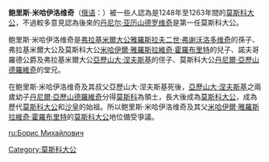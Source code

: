 {{unreferenced|time=2012-2-7}} 
{{Infobox royalty
| name = 鲍里斯·米哈伊洛维奇
| native name = Борис Михайлович
| image = 
| imgw = 
| caption = 
| succession1 = [[莫斯科大公|莫斯科王公]]
| moretext1 = 
| reign1 = 1248年至1263年
| predecessor1 = [[米哈伊爾·雅羅斯拉維奇·霍羅布里特|米哈伊爾·雅羅斯拉維奇·霍羅布里特]]
| successor1 = [[丹尼爾·亞歷山德羅維奇|丹尼爾·亞歷山德羅維奇]]
| succession2 = 
| moretext2 = 
| reign2 = 
| coronation = 
| predecessor2 = 
| successor2 = 
| house = [[留里克王朝|留里克王朝]]<br/>[[弗拉基米爾_-_蘇茲達爾分支|弗拉基米爾 - 蘇茲達爾分支]]
| father = [[米哈伊爾·雅羅斯拉維奇·霍羅布里特|米哈伊爾·雅羅斯拉維奇·霍羅布里特]]
| mother = 不詳
| birth_date = 不詳
| birth_place = 
| death_date = 不詳
| death_place = 
| place of burial = 
|burial_date=
| signature = 
| religion  = [[東正教|東正教]]
}}
'''鲍里斯·米哈伊洛维奇'''（[[俄语|俄语]]：{{Lang|ru|'''Борис Михайлович'''}}）被一些人認為是1248年至1263年間的[[莫斯科大公|莫斯科大公]]，不過較多意見認為後來的[[丹尼尔·亚历山德罗维奇|丹尼尔·亚历山德罗维奇]]是第一任莫斯科大公。

鲍里斯·米哈伊洛维奇是[[弗拉基米爾大公|弗拉基米爾大公]][[雅羅斯拉夫二世·弗谢沃洛多维奇|雅羅斯拉夫二世·弗谢沃洛多维奇]]的孫子、弗拉基米爾大公及莫斯科大公[[米哈伊爾·雅羅斯拉維奇·霍羅布里特|米哈伊爾·雅羅斯拉維奇·霍羅布里特]]的兒子、諾夫哥羅德公爵及弗拉基米爾大公[[亞歷山大·涅夫斯基|亞歷山大·涅夫斯基]]的侄子、莫斯科大公[[丹尼爾·亞歷山德羅維奇|丹尼爾·亞歷山德羅維奇]]的堂兄。

在鲍里斯·米哈伊洛维奇及其叔父亞歷山大·涅夫斯基死後，[[亞歷山大·涅夫斯基|亞歷山大·涅夫斯基]]之兩歲幼子[[丹尼爾·亞歷山德羅維奇|丹尼爾·亞歷山德羅維奇]]分得[[莫斯科|莫斯科]]為領土，長大後成為[[莫斯科大公|莫斯科大公]]，成為歷代[[莫斯科大公|莫斯科大公]]和[[沙皇|沙皇]]的始祖。所以鲍里斯·米哈伊洛维奇及其父[[米哈伊爾·雅羅斯拉維奇·霍羅布里特|米哈伊爾·雅羅斯拉維奇·霍羅布里特]]的[[莫斯科大公|莫斯科大公]]地位備受爭議。


{{S-start}}
{{S-hou|[[留里克王朝|留里克王朝]]||？||？}}
{{s-break}}
{{S-reg|}}
{{s-before|[[米哈伊爾·雅羅斯拉維奇·霍羅布里特|米哈伊爾·雅羅斯拉維奇·霍羅布里特]]}}
{{s-title|[[莫斯科大公|莫斯科大公]]|1248－1263}}
{{s-after|[[丹尼爾·亞歷山德羅維奇|丹尼爾·亞歷山德羅維奇]]}}
{{S-end}}

[[Category:莫斯科大公|Category:莫斯科大公]]

[[ru:Борис_Михайлович|ru:Борис Михайлович]]